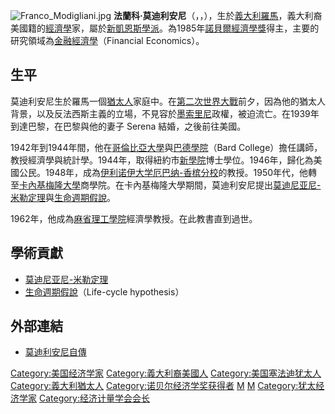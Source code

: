 {{noteTA|G1=People}}
[[File:Franco_Modigliani.jpg|thumb]]
'''法蘭科·莫迪利安尼'''（{{lang-it|Franco Modigliani}}，{{IPA-it|ˈfraŋko modiʎˈʎani|lang}}，{{bd|1918年|6月18日|2003年|12月25日|catIdx=Modigliani, Franco}}），生於[[義大利|義大利]][[羅馬|羅馬]]，義大利裔美國籍的[[經濟學|經濟學]]家，屬於[[新凱恩斯學派|新凱恩斯學派]]。為1985年[[諾貝爾經濟學獎|諾貝爾經濟學獎]]得主，主要的研究領域為[[金融經濟學|金融經濟學]]（Financial Economics）。

==生平==
莫迪利安尼生於羅馬一個[[猶太人|猶太人]]家庭中。在[[第二次世界大戰|第二次世界大戰]]前夕，因為他的猶太人背景，以及反法西斯主義的立場，不見容於[[墨索里尼|墨索里尼]]政權，被迫流亡。在1939年到達巴黎，在巴黎與他的妻子 Serena 結婚，之後前往美國。  

1942年到1944年間，他在[[哥倫比亞大學|哥倫比亞大學]]與[[巴德學院|巴德學院]]（Bard College）擔任講師，教授經濟學與統計學。1944年，取得紐約市[[新學院|新學院]]博士學位。1946年，歸化為美國公民。1948年，成為[[伊利诺伊大学厄巴纳-香槟分校|伊利诺伊大学厄巴纳-香槟分校]]的教授。1950年代，他轉至[[卡內基梅隆大學|卡內基梅隆大學]]商學院。在卡內基梅隆大學期間，莫迪利安尼提出[[莫迪尼亚尼-米勒定理|莫迪尼亚尼-米勒定理]]與[[生命週期假說|生命週期假說]]。

1962年，他成為[[麻省理工學院|麻省理工學院]]經濟學教授。在此教書直到過世。

==學術貢獻==
* [[莫迪尼亚尼-米勒定理|莫迪尼亚尼-米勒定理]]
* [[生命週期假說|生命週期假說]]（Life-cycle hypothesis）

==外部連結==
* [https://web.archive.org/web/20011214110511/http://www.nobel.se/economics/laureates/1985/modigliani-autobio.html 莫迪利安尼自傳]

{{诺贝尔经济学奖获得者}}
{{Keynesians}}
{{经济计量学会会长}}
{{Authority control}}
{{DEFAULTSORT:Modigliani, Franco}}
[[Category:美国经济学家|Category:美国经济学家]]
[[Category:義大利裔美國人|Category:義大利裔美國人]]
[[Category:美国塞法迪犹太人|Category:美国塞法迪犹太人]]
[[Category:義大利猶太人|Category:義大利猶太人]]
[[Category:诺贝尔经济学奖获得者|Category:诺贝尔经济学奖获得者]]
[[Category:美國諾貝爾獎獲得者|M]]
[[Category:猶太諾貝爾獎獲得者|M]]
[[Category:犹太经济学家|Category:犹太经济学家]]
[[Category:经济计量学会会长|Category:经济计量学会会长]]